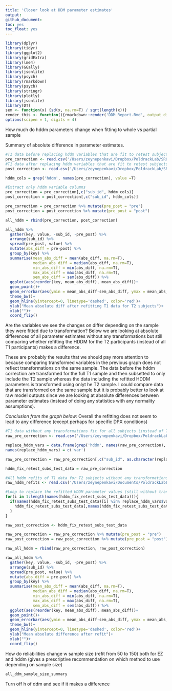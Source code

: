 ```yaml
---
title: 'Closer look at DDM parameter estimates'
output:
github_document:
toc: yes
toc_float: yes
---
```


```r
library(dplyr)
library(tidyr)
library(ggplot2)
library(gridExtra)
library(lme4)
library(GGally)
library(jsonlite)
library(psych)
library(rmarkdown)
library(psych)
library(stringr)
library(plotly)
library(jsonlite)
library(DT)
sem <- function(x) {sd(x, na.rm=T) / sqrt(length(x))}
render_this <- function(){rmarkdown::render('DDM_Report.Rmd', output_dir = '/Users/zeynepenkavi/Dropbox/PoldrackLab/SRO_Retest_Report', html_notebook(toc = T, toc_float = T, code_folding = 'hide'))}
options(scipen = 1, digits = 4)
```

How much do hddm parameters change when fitting to whole vs partial sample

Summary of absolute difference in parameter estimates.

```r
#T1 data before replacing hddm variables that are fit to retest subjects only
pre_correction <- read.csv('/Users/zeynepenkavi/Dropbox/PoldrackLab/SRO_Retest_Analyses/retest_subs_test_data_preddm_correction.csv')
#T1 data after replacing hddm variables that are fit to retest subjects only
post_correction <- read.csv('/Users/zeynepenkavi/Dropbox/PoldrackLab/SRO_Retest_Analyses/retest_subs_test_data.csv')

hddm_cols = grep('hddm', names(pre_correction), value =T)

#Extract only hddm variable columns
pre_correction = pre_correction[,c("sub_id", hddm_cols)]
post_correction = post_correction[,c("sub_id", hddm_cols)]

pre_correction = pre_correction %>% mutate(pre_post = "pre")
post_correction = post_correction %>% mutate(pre_post = "post")

all_hddm = rbind(pre_correction, post_correction)

all_hddm %>%
  gather(key, value, -sub_id, -pre_post) %>%
  arrange(sub_id) %>%
  spread(pre_post, value) %>%
  mutate(abs_diff = pre-post) %>%
  group_by(key) %>%
  summarise(mean_abs_diff = mean(abs_diff, na.rm=T),
            median_abs_diff = median(abs_diff, na.rm=T),
            min_abs_diff = min(abs_diff, na.rm=T),
            max_abs_diff = max(abs_diff, na.rm=T),
            sem_abs_diff = sem(abs_diff)) %>%
  ggplot(aes(reorder(key, mean_abs_diff), mean_abs_diff))+
  geom_point()+
  geom_errorbar(aes(ymin = mean_abs_diff-sem_abs_diff, ymax = mean_abs_diff+sem_abs_diff), position=position_dodge(0.9), width = 0.25)+
  theme_bw()+
  geom_hline(yintercept=0, linetype='dashed', color='red')+
  ylab("Mean absolute diff after refitting T1 data for T2 subjects")+
  xlab("")+
  coord_flip()
```

Are the variables we see the changes on differ depending on the sample they were fitted due to transformation? Below we are looking at absolute differences of all parameter estimates without any transformations but still comparing whether refitting the HDDM for the T2 participants (instead of all T1 participants) makes a difference.  

These are probably the results that we should pay more attention to because comparing transformed variables in the previous graph does not reflect transformations on the same sample. The data before the hddm correction are transformed for the full T1 sample and then subsetted to only include the T2 sample whereas the data including the refitted HDDM parameters is transformed using onlyt he T2 sample. I could compare data that are transformed on the same sample but it is probably better to look at raw model outputs since we are looking at absolute differences between parameter estimates (instead of doing any statistics with any normality assumptions).

*Conclusion from the graph below:* Overall the refitting does not seem to lead to any difference (except perhaps for specific DPX conditions)

```r
#T1 data without any transformations fit for all subjects (instead of T2 subjects only)
raw_pre_correction <- read.csv('/Users/zeynepenkavi/Dropbox/PoldrackLab/SRO_Retest_Analyses/raw_retest_subs_test_data_preddm_correction.csv')

replace_hddm_vars = data.frame(grep('hddm', names(raw_pre_correction), value=T, perl=T))
names(replace_hddm_vars) = c('var')

raw_pre_correction = raw_pre_correction[,c("sub_id", as.character(replace_hddm_vars$var))]

hddm_fix_retest_subs_test_data = raw_pre_correction

#All hddm refits of T1 data for T2 subjects without any transformations
raw_hddm_refits <- read.csv('/Users/zeynepenkavi/Documents/PoldrackLabLocal/Self_Regulation_Ontology/Data/Retest_03-21-2017/hddm_refits_exhaustive.csv')

#Loop to replace the refitted HDDM parameter values (still without transformations)
for(i in 1:length(names(hddm_fix_retest_subs_test_data))){
  if(names(hddm_fix_retest_subs_test_data)[i] %in% replace_hddm_vars$var){
    hddm_fix_retest_subs_test_data[,names(hddm_fix_retest_subs_test_data)[i]] <- raw_hddm_refits[,names(hddm_fix_retest_subs_test_data)[i]]
  }
}

raw_post_correction <- hddm_fix_retest_subs_test_data

raw_pre_correction = raw_pre_correction %>% mutate(pre_post = "pre")
raw_post_correction = raw_post_correction %>% mutate(pre_post = "post")

raw_all_hddm = rbind(raw_pre_correction, raw_post_correction)

raw_all_hddm %>%
  gather(key, value, -sub_id, -pre_post) %>%
  arrange(sub_id) %>%
  spread(pre_post, value) %>%
  mutate(abs_diff = pre-post) %>%
  group_by(key) %>%
  summarise(mean_abs_diff = mean(abs_diff, na.rm=T),
            median_abs_diff = median(abs_diff, na.rm=T),
            min_abs_diff = min(abs_diff, na.rm=T),
            max_abs_diff = max(abs_diff, na.rm=T),
            sem_abs_diff = sem(abs_diff)) %>%
  ggplot(aes(reorder(key, mean_abs_diff), mean_abs_diff))+
  geom_point()+
  geom_errorbar(aes(ymin = mean_abs_diff-sem_abs_diff, ymax = mean_abs_diff+sem_abs_diff), position=position_dodge(0.9), width = 0.25)+
  theme_bw()+
  geom_hline(yintercept=0, linetype='dashed', color='red')+
  ylab("Mean absolute difference after refit")+
  xlab("")+
  coord_flip()
```

How do reliabilities change w sample size (refit from 50 to 150) both for EZ and hddm (gives a prescriptive recommendation on which method to use depending on sample size)

```r
all_ddm_sample_size_summary
```


Turn off h of ddm and see if it makes a difference